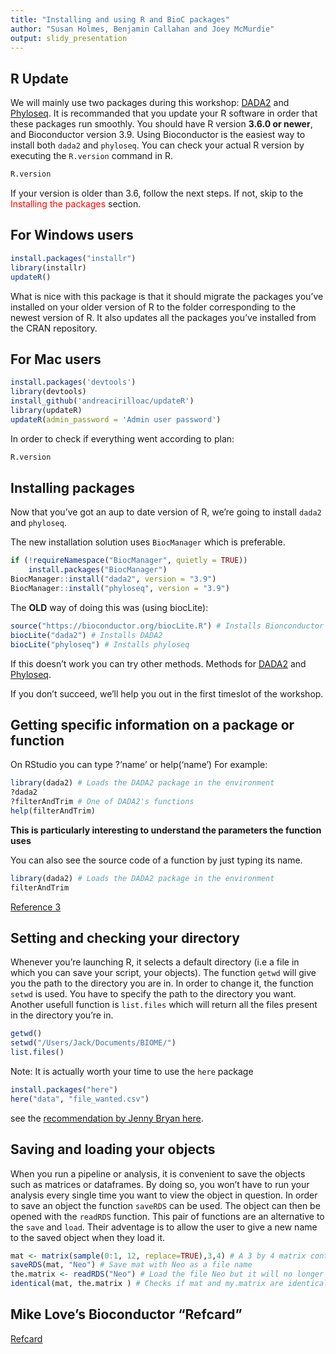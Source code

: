 ```yaml
---
title: "Installing and using R and BioC packages"
author: "Susan Holmes, Benjamin Callahan and Joey McMurdie"
output: slidy_presentation
---
```


## R Update

We will mainly use two packages during this workshop: [DADA2](https://benjjneb.github.io/dada2/index.html) and [Phyloseq](https://joey711.github.io/phyloseq/index.html). It is recommanded that you update your R software in order that these packages run smoothly. You should have R version **3.6.0 or newer**, and Bioconductor version 3.9. Using Bioconductor is the easiest way to install both `dada2` and `phyloseq`. You can check your actual  R version by executing the `R.version` command in R. 

```r
R.version
```

If your version is older than 3.6, follow the next steps. If not, skip to the <span style="color:red"> Installing the packages</span> section. 

## For Windows users
```r
install.packages("installr")
library(installr)
updateR()
```

What is nice with this package is that it should migrate the packages you've installed on your older version of R to the folder corresponding to the newest version of R. It also updates all the packages you've installed from the CRAN repository. 

## For Mac users
```r
install.packages('devtools')
library(devtools)
install_github('andreacirilloac/updateR')
library(updateR)
updateR(admin_password = 'Admin user password')
```

In order to check if everything went according to plan:
```r
R.version
```


## Installing packages

Now that you've got an aup to date version of R, 
we're going to install `dada2` and `phyloseq`. 



The new installation solution uses `BiocManager` which is preferable.
```r
if (!requireNamespace("BiocManager", quietly = TRUE))
    install.packages("BiocManager")
BiocManager::install("dada2", version = "3.9")
BiocManager::install("phyloseq", version = "3.9")
```


The **OLD** way of doing this was (using biocLite):
```r
source("https://bioconductor.org/biocLite.R") # Installs Bionconductor
biocLite("dada2") # Installs DADA2 
biocLite("phyloseq") # Installs phyloseq 
```


If this doesn't work you can try other methods. Methods for [DADA2](https://benjjneb.github.io/dada2/dada-installation.html) and [Phyloseq](https://joey711.github.io/phyloseq/install.html). <br>  

If you don't succeed, we'll help you out in the first timeslot of the workshop.

## Getting specific information on a package or function

On RStudio you can type ?'name' or help('name')
For example:
```r
library(dada2) # Loads the DADA2 package in the environment
?dada2 
?filterAndTrim # One of DADA2's functions
help(filterAndTrim)
```

**This is particularly interesting to understand the parameters the function uses**

You can also see the source code of a function by just typing its name.
```r
library(dada2) # Loads the DADA2 package in the environment
filterAndTrim
```

[Reference 3](https://www.r-project.org/help.html)

## Setting and checking your directory

Whenever you're launching R, it selects a default directory (i.e a file in which you can save your script, your objects). The function `getwd` will give you the path to the directory you are in. In order to change it, the function `setwd` is used. You have to specify the path to the directory you want. Another usefull function is `list.files` which will return all the files present in the directory you're in. 

```r
getwd()
setwd("/Users/Jack/Documents/BIOME/")
list.files()
```

Note: It is actually worth your time to use the `here` package

```r
install.packages("here")
here("data", "file_wanted.csv")
```

see the [recommendation by Jenny Bryan here](https://github.com/jennybc/here_here).

## Saving and loading your objects

When you run a pipeline or analysis, it is convenient to save the objects such as matrices or dataframes. By doing so, you won't have to run your analysis every single time you want to view the object in question.
In order to save an object the function `saveRDS` can be used. The object can then be opened with the `readRDS` function. This pair of functions are an alternative to the `save` and `load`. Their adventage is to allow the user to give a new name to the saved object when they load it.  

```r
mat <- matrix(sample(0:1, 12, replace=TRUE),3,4) # A 3 by 4 matrix containing 0s and 1s
saveRDS(mat, "Neo") # Save mat with Neo as a file name 
the.matrix <- readRDS("Neo") # Load the file Neo but it will no longer be named mat but the.matrix in your environment
identical(mat, the.matrix ) # Checks if mat and my.matrix are identical
```


## Mike Love's Bioconductor "Refcard"
[Refcard](https://github.com/mikelove/bioc-refcard)

